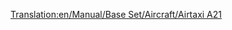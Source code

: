 [[Translation:en/Manual/Base Set/Aircraft/Airtaxi A21]]

{{en/Manual/Base Set/Aircraft/Aircraft|Name=Airtaxi A21
|Image=[[File:en/Manual/Base Set/Aircraft/AirbusA300.png|Airtaxi A21]]
|Cost=41.015 (82,030)
|Speed=947 kph (592 MPH)
|Annual=6.609 (13,218)
|Designed=1973
|Lifespan=24
|Capacity=260 passengers & 30 bags of mail
|Description=The first Airtaxi/Airbus plane. Fairly decent
|Real-life=[https://www.wikipedia.org/wiki/Airbus A300 Airbus A300]
}}